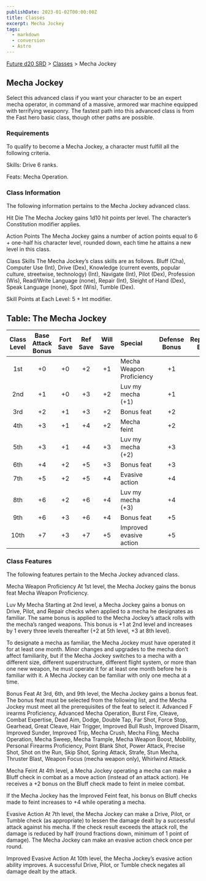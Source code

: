 ```yaml
---
publishDate: 2023-01-02T00:00:00Z
title: Classes
excerpt: Mecha Jockey
tags:
  - markdown
  - conversion
  - Astro
---
```






[Future d20 SRD](/#futureD20) > [Classes](future-d20-srd-classes-index) > Mecha Jockey




## Mecha Jockey


Select this advanced class if you want your character to be an expert mecha operator, in command of a massive, armored war machine equipped with terrifying weaponry. The fastest path into this advanced class is from the Fast hero basic class, though other paths are possible.


### Requirements


To qualify to become a Mecha Jockey, a character must fulfill all the following criteria.


Skills: Drive 6 ranks.


Feats: Mecha Operation.


### Class Information


The following information pertains to the Mecha Jockey advanced class.


Hit Die
The Mecha Jockey gains 1d10 hit points per level. The character’s Constitution modifier applies.


Action Points
The Mecha Jockey gains a number of action points equal to 6 + one-half his character level, rounded down, each time he attains a new level in this class.


Class Skills
The Mecha Jockey’s class skills are as follows. Bluff (Cha), Computer Use (Int), Drive (Dex), Knowledge (current events, popular culture, streetwise, technology) (Int), Navigate (Int), Pilot (Dex), Profession (Wis), Read/Write Language (none), Repair (Int), Sleight of Hand (Dex), Speak Language (none), Spot (Wis),
Tumble (Dex).


Skill Points at Each Level: 5 + Int modifier.


## Table: The Mecha Jockey

| Class Level | Base Attack Bonus | Fort Save | Ref Save | Will Save | Special                   | Defense Bonus | Reputation Bonus |
| :---------: | :---------------: | :-------: | :------: | :-------: | :------------------------ | :-----------: | :---------------: |
| 1st         | +0                 | +0       | +2       | +1        | Mecha Weapon Proficiency   | +1            | +0                 |
| 2nd         | +1                 | +0       | +3       | +2        | Luv my mecha (+1)           | +1            | +0                 |
| 3rd         | +2                 | +1       | +3       | +2        | Bonus feat                 | +2            | +1                 |
| 4th         | +3                 | +1       | +4       | +2        | Mecha feint                 | +2            | +1                 |
| 5th         | +3                 | +1       | +4       | +3        | Luv my mecha (+2)           | +3            | +2                 |
| 6th         | +4                 | +2       | +5       | +3        | Bonus feat                 | +3            | +2                 |
| 7th         | +5                 | +2       | +5       | +4        | Evasive action              | +4            | +3                 |
| 8th         | +6                 | +2       | +6       | +4        | Luv my mecha (+3)           | +4            | +3                 |
| 9th         | +6                 | +3       | +6       | +4        | Bonus feat                 | +5            | +4                 |
| 10th        | +7                 | +3       | +7       | +5        | Improved evasive action     | +5            | +4                 |


### Class Features


The following features pertain to the Mecha Jockey advanced class.


Mecha Weapon Proficiency
At 1st level, the Mecha Jockey gains the bonus feat Mecha Weapon Proficiency.


Luv My Mecha
Starting at 2nd level, a Mecha Jockey gains a bonus on Drive, Pilot, and Repair checks when applied to a mecha he designates as familiar. The same bonus is applied to the Mecha Jockey’s attack rolls with the mecha’s ranged weapons. This bonus is +1 at 2nd level and increases by 1 every three levels thereafter (+2 at 5th level, +3 at 8th level).


To designate a mecha as familiar, the Mecha Jockey must have operated it for at least one month. Minor changes and upgrades to the mecha don’t affect familiarity, but if the Mecha Jockey switches to a mecha with a different size, different superstructure, different flight system, or more than one new weapon, he must operate it for at least one month before he is familiar with it. A Mecha Jockey can be familiar with only one mecha at a time.


Bonus Feat
At 3rd, 6th, and 9th level, the Mecha Jockey gains a bonus feat. The bonus feat must be selected from the following list, and the Mecha Jockey must meet all the prerequisites of the feat to select it. Advanced F irearms Proficiency, Advanced Mecha Operation, Burst Fire, Cleave, Combat Expertise, Dead Aim, Dodge, Double Tap, Far Shot, Force Stop, Gearhead, Great Cleave, Hair Trigger, Improved Bull Rush, Improved Disarm, Improved Sunder, Improved Trip, Mecha Crush, Mecha Fling, Mecha Operation, Mecha Sweep, Mecha Trample, Mecha Weapon Boost, Mobility, Personal Firearms Proficiency, Point Blank Shot, Power Attack, Precise Shot, Shot on the Run, Skip Shot, Spring Attack, Strafe, Stun Mecha, Thruster Blast, Weapon Focus (mecha weapon only), Whirlwind Attack.


Mecha Feint
At 4th level, a Mecha Jockey operating a mecha can make a Bluff check in combat as a move action (instead of an attack action). He receives a +2 bonus on the Bluff check made to feint in melee combat.


If the Mecha Jockey has the Improved Feint feat, his bonus on Bluff checks made to feint increases to +4 while operating a mecha.


Evasive Action
At 7th level, the Mecha Jockey can make a Drive, Pilot, or Tumble check (as appropriate) to lessen the damage dealt by a successful attack against his mecha. If the check result exceeds the attack roll, the damage is reduced by half (round fractions down, minimum of 1 point of damage). The Mecha Jockey can make an evasive action check once per round.


Improved Evasive Action
At 10th level, the Mecha Jockey’s evasive action ability improves. A successful Drive, Pilot, or Tumble check negates all damage dealt by the attack.



